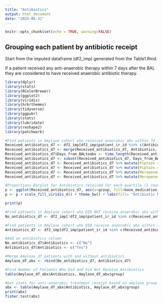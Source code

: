 ---
title: "Antibiotics"
output: html_document
date: "2025-05-31"
---

```{r setup, include=FALSE}
knitr::opts_chunk$set(echo = TRUE, warning=FALSE)
```

## Grouping each patient by antibiotic receipt

Start from the imputed dataframe (df2_imp) generated from the Table1.Rmd.

If a patient received any anti-anaerobic therapy within 7 days after the BAL they are considered to have received anaerobic antibiotic therapy.

```{r, echo = FALSE}

library(dplyr)
library(stats)
library(RColorBrewer)
library(ggplot2)
library(viridis)
library(hrbrthemes)
library(tidyverse)
library(ggpubr)
library(stats)
library(lubridate)
library(reshape2)
library(patchwork)

#Find patients in Amylase cohort who received anaerobic abx within 7d from BAL
Received_antibiotics_d7 <- df2_imp[df2_imp$patient_ir_id %in% c(Antibiotics$irid),]
Received_antibiotics_d7 <- merge(Received_antibiotics_d7, Antibiotics, by.x = "patient_ir_id", by.y = "irid")
Received_antibiotics_d7$Days_from_BALtoabx <- time_length(Received_antibiotics_d7$administration_date - Received_antibiotics_d7$bal_dt, unit="days")
Received_antibiotics_d7 <- subset(Received_antibiotics_d7, Days_from_BALtoabx <= 7)
Received_antibiotics_d7 <- Received_antibiotics_d7 %>% mutate(Piptazo = case_when(base_medication_name == 'Piperacillin Tazobactam' ~ "1"))
Received_antibiotics_d7 <- Received_antibiotics_d7 %>% mutate(Piptazo = ifelse(is.na(Piptazo), 0, Piptazo))
Received_antibiotics_d7 <- Received_antibiotics_d7 %>% mutate(Meropenem = case_when(base_medication_name == 'Meropenem' ~ "1"))
Received_antibiotics_d7 <- Received_antibiotics_d7 %>% mutate(Meropenem = ifelse(is.na(Meropenem), 0, Meropenem))

#Proportions Barplot for Antibiotics received for each quartile (1 count = 1 dose in a day)
p <- ggplot(Received_antibiotics_d7, aes(x=group, fill=base_medication_name)) + geom_bar(stat = 'count', position = 'fill')
p <- p + scale_fill_viridis_d() + theme_bw() + labs(fill= "Antibiotic Name", x="", y="Percentage", title="Antibiotics Received Within 7 Days of BAL") + theme(axis.text.x=element_text(size=14), axis.title.y=element_text(size=14), legend.position = "bottom", legend.text = element_text(size=14), legend.title = element_text(size=14), plot.title=element_text(hjust=0.5))

print(p)

#Find patients in Amylase cohort who DID NOT receive anaerobic abx within 7d from BAL
No_antibiotics_d7 <- df2_imp[!df2_imp$patient_ir_id %in% c(Received_antibiotics_d7$patient_ir_id),]

#Find patients in Amylase cohort who DID receive anaerobic abx within 7d from BAL
Antibiotics_d7 <- df2_imp[df2_imp$patient_ir_id %in% c(Received_antibiotics_d7$patient_ir_id),]

#Add an antibiotics column
No_antibiotics_d7$Antibiotics <- c("No")
Antibiotics_d7$Antibiotics <- c("Yes")

#Merge Amylase_df patients with and without antibiotics
Amylase_df_abx <- rbind(No_antibiotics_d7, Antibiotics_d7)

#Find Number of Patients Who Did and Did Not Receive Antibiotics
table(Amylase_df_abx$Antibiotics, Amylase_df_abx$group)

#Get stats for anti-anaerobic treatment receipt based on amylase group
abx <- table(Amylase_df_abx$Antibiotics, Amylase_df_abx$group)
print(abx)
fisher.test(abx)
```







